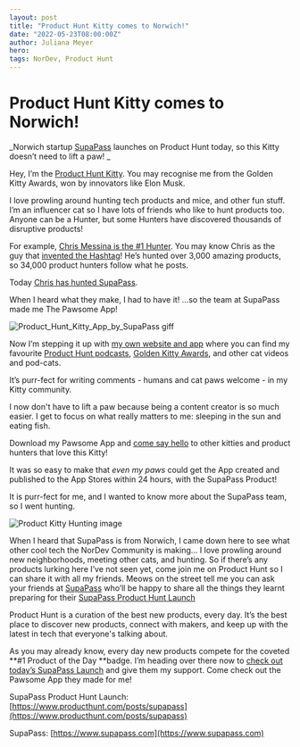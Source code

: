 ```yaml
---
layout: post
title: "Product Hunt Kitty comes to Norwich!"
date: "2022-05-23T08:00:00Z"
author: Juliana Meyer
hero: 
tags: NorDev, Product Hunt
---
```


# Product Hunt Kitty comes to Norwich! 

_Norwich startup [SupaPass](https://www.supapass.com) launches on Product Hunt today, so this Kitty doesn’t need to lift a paw! _

Hey, I’m the [Product Hunt Kitty](https://producthuntkitty.supapass.io). You may recognise me from the Golden Kitty Awards, won by innovators like Elon Musk. 

I love prowling around hunting tech products and mice, and other fun stuff. I’m an influencer cat so I have lots of friends who like to hunt products too. Anyone can be a Hunter, but some Hunters have discovered thousands of disruptive products!

For example, [Chris Messina is the #1 Hunter](https://www.producthunt.com/@chrismessina). You may know Chris as the guy that [invented the Hashtag](https://tedxbend.com/presenters/chris-messina/)! He’s hunted over 3,000 amazing products, so 34,000 product hunters follow what he posts. 

Today [Chris has hunted SupaPass](https://www.producthunt.com/posts/supapass). 

When I heard what they make, I had to have it! …so the team at SupaPass made me The Pawsome App! 


![Product_Hunt_Kitty_App_by_SupaPass giff](https://res.cloudinary.com/supapass-live/image/upload/v1653153930/product_hunt_imagery/Product_Hunt_Kitty_App_by_SupaPass_ck0cdx.gif)


Now I’m stepping it up with [my own website and app](https://producthuntkitty.supapass.io) where you can find my favourite [Product Hunt podcasts](https://producthuntkitty.supapass.io/audio), [Golden Kitty Awards](https://producthuntkitty.supapass.io/collection/7539), and other cat videos and pod-cats.

It’s purr-fect for writing comments - humans and cat paws welcome - in my Kitty community.

I now don't have to lift a paw because being a content creator is so much easier. I get to focus on what really matters to me: sleeping in the sun and eating fish.

Download my Pawsome App and [come say hello](https://producthuntkitty.supapass.io) to other kitties and product hunters that love this Kitty!

It was so easy to make that _even my paws_ could get the App created and published to the App Stores within 24 hours, with the SupaPass Product!

It is purr-fect for me, and I wanted to know more about the SupaPass team, so I went hunting. 


![Product Kitty Hunting image](https://res.cloudinary.com/supapass-live/image/upload/v1653153844/product_hunt_imagery/Product_Hunt_Kitty_launches_their_own_app_by_SupaPass_jg81uk.jpg)


When I heard that SupaPass is from Norwich, I came down here to see what other cool tech the NorDev Community is making… I love prowling around new neighborhoods, meeting other cats, and hunting. So if there’s any products lurking here I’ve not seen yet, come join me on Product Hunt so I can share it with all my friends. Meows on the street tell me you can ask your friends at [SupaPass](https://www.supapass.com) who’ll be happy to share all the things they learnt preparing for their [SupaPass Product Hunt Launch](https://www.producthunt.com/posts/supapass)

Product Hunt is a curation of the best new products, every day. It’s the best place to discover new products, connect with makers, and keep up with the latest in tech that everyone's talking about.

As you may already know, every day new products compete for the coveted **#1 Product of the Day **badge. I’m heading over there now to [check out today’s SupaPass Launch](https://www.producthunt.com/posts/supapass) and give them my support. Come check out the Pawsome App they made for me!

SupaPass Product Hunt Launch: [https://www.producthunt.com/posts/supapass](https://www.producthunt.com/posts/supapass)   

SupaPass: [https://www.supapass.com](https://www.supapass.com)  

